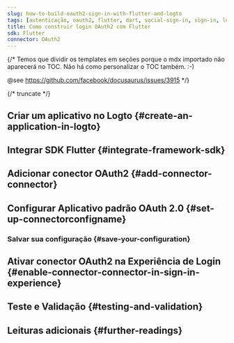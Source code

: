 ```yaml
---
slug: how-to-build-oauth2-sign-in-with-flutter-and-logto
tags: [autenticação, oauth2, flutter, dart, social-sign-in, sign-in, login]
title: Como construir login OAuth2 com Flutter
sdk: Flutter
connector: OAuth2
---
```


{/*
  Temos que dividir os templates em seções porque o mdx importado não aparecerá no TOC.
  Não há como personalizar o TOC também. :-)

  @see https://github.com/facebook/docusaurus/issues/3915
*/}




{/* truncate */}

<Intro connector={connector} sdk="Flutter" link="https://flutter.dev" />

## Criar um aplicativo no Logto \{#create-an-application-in-logto}

<CreateApplication type="Native app" framework="Flutter" />

## Integrar SDK Flutter \{#integrate-framework-sdk}

<IntegrateSdk />

## Adicionar conector OAuth2 \{#add-connector-connector}

<AddSocialConnector connector={connector} framework="Flutter" />

## Configurar Aplicativo padrão OAuth 2.0 \{#set-up-connectorconfigname}

<ConnectorGuide />

### Salvar sua configuração \{#save-your-configuration}

<SaveYourConfiguration connector={connector} />

## Ativar conector OAuth2 na Experiência de Login \{#enable-connector-connector-in-sign-in-experience}

<EnableSocialConnector connector={connector} />

## Teste e Validação \{#testing-and-validation}

<TestingAndValidation connector={connector} sdk="Flutter" />

## Leituras adicionais \{#further-readings}

<FurtherReadings />